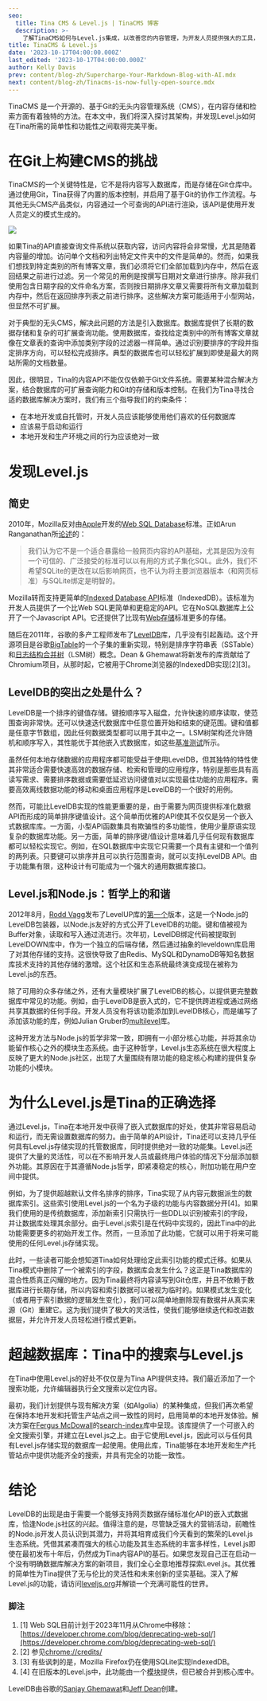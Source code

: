 ```yaml
---
seo:
  title: Tina CMS & Level.js | TinaCMS 博客
  description: >-
    了解TinaCMS如何与Level.js集成，以改善您的内容管理，为开发人员提供强大的工具，实现可扩展和高效的解决方案
title: TinaCMS & Level.js
date: '2023-10-17T04:00:00.000Z'
last_edited: '2023-10-17T04:00:00.000Z'
author: Kelly Davis
prev: content/blog-zh/Supercharge-Your-Markdown-Blog-with-AI.mdx
next: content/blog-zh/Tinacms-is-now-fully-open-source.mdx
---
```


TinaCMS 是一个开源的、基于Git的无头内容管理系统（CMS），在内容存储和检索方面有着独特的方法。在本文中，我们将深入探讨其架构，并发现Level.js如何在Tina所需的简单性和功能性之间取得完美平衡。

<WebmEmbed embedSrc="/img/blog/Tina-CMS--Leveljs/homepage-demo-2b_lmoaj8.webm" />

# 在Git上构建CMS的挑战

TinaCMS的一个关键特性是，它不是将内容写入数据库，而是存储在Git仓库中。通过使用Git，Tina获得了内置的版本控制，并启用了基于Git的协作工作流程。与其他无头CMS产品类似，内容通过一个可查询的API进行渲染，该API是使用开发人员定义的模式生成的。

![](/img/docs/tinacms-data-layer_geyrv8.png)

如果Tina的API直接查询文件系统以获取内容，访问内容将会非常慢，尤其是随着内容量的增加。访问单个文档和列出特定文件夹中的文件是简单的。然而，如果我们想找到特定类别的所有博客文章，我们必须将它们全部加载到内存中，然后在返回结果之前进行过滤。另一个常见的用例是按撰写日期对文章进行排序。除非我们使用包含日期字段的文件命名方案，否则按日期排序文章又需要将所有文章加载到内存中，然后在返回排序列表之前进行排序。这些解决方案可能适用于小型网站，但显然不可扩展。

对于典型的无头CMS，解决此问题的方法是引入数据库。数据库提供了长期的数据存储和复杂的可扩展查询功能。使用数据库，查找给定类别中的所有博客文章就像在文章表的查询中添加类别字段的过滤器一样简单。通过识别要排序的字段并指定排序方向，可以轻松完成排序。典型的数据库也可以轻松扩展到即使是最大的网站所需的文档数量。

因此，很明显，Tina的内容API不能仅仅依赖于Git文件系统。需要某种混合解决方案，结合数据库的可扩展查询能力和Git的存储和版本控制。在我们为Tina寻找合适的数据库解决方案时，我们有三个指导我们的约束条件：

* 在本地开发或自托管时，开发人员应该能够使用他们喜欢的任何数据库
* 应该易于启动和运行
* 本地开发和生产环境之间的行为应该绝对一致

# 发现Level.js

## 简史

2010年，Mozilla反对由[Apple](https://www.cnet.com/news/consensus-emerges-for-key-web-app-standard/)开发的[Web SQL Database](https://www.w3.org/TR/webdatabase/)标准。正如Arun Ranganathan所[论述](https://hacks.mozilla.org/2010/06/beyond-html5-database-apis-and-the-road-to-indexeddb/)的：

> 我们认为它不是一个适合暴露给一般网页内容的API基础，尤其是因为没有一个可信的、广泛接受的标准可以以有用的方式子集化SQL。此外，我们不希望SQLite的更改在以后影响网页，也不认为将主要浏览器版本（和网页标准）与SQLite绑定是明智的。

Mozilla转而支持更简单的[Indexed Database API](https://en.wikipedia.org/wiki/Indexed_Database_API)标准（IndexedDB）。该标准为开发人员提供了一个比Web SQL更简单和更稳定的API。它在NoSQL数据库上公开了一个Javascript API。它还提供了比现有[Web存储](https://en.wikipedia.org/wiki/Web_storage)标准更多的存储。

随后在2011年，谷歌的多产工程师发布了[LevelDB](https://github.com/google/leveldb)库，几乎没有引起轰动。这个开源项目是谷歌[BigTable](https://en.wikipedia.org/wiki/Bigtable)的一个子集的重新实现，特别是排序字符串表（SSTable）和[日志结构合并树](https://en.wikipedia.org/wiki/Log-structured_merge-tree)（LSM树）概念。Dean & Ghemawat将新发布的库贡献给了Chromium项目，从那时起，它被用于Chrome浏览器的IndexedDB实现\[2]\[3]。

## LevelDB的突出之处是什么？

LevelDB是一个排序的键值存储。键按顺序写入磁盘，允许快速的顺序读取，使范围查询非常快。还可以快速迭代数据库中任意位置开始和结束的键范围。键和值都是任意字节数组，因此任何数据类型都可以用于其中之一。LSM树架构还允许随机和顺序写入，其性能优于其他嵌入式数据库，如这些[基准测试](http://www.lmdb.tech/bench/microbench/benchmark.html)所示。

虽然任何本地存储数据的应用程序都可能受益于使用LevelDB，但其独特的特性使其非常适合需要快速高效的数据存储、检索和管理的应用程序，特别是那些具有高读写需求、需要排序数据或需要低延迟访问键值对以实现最佳功能的应用程序。需要高效离线数据功能的移动和桌面应用程序是LevelDB的一个很好的用例。

然而，可能比LevelDB实现的性能更重要的是，由于需要为网页提供标准化数据API而形成的简单排序键值设计。这个简单而优雅的API使其不仅仅是另一个嵌入式数据库库。一方面，小型API函数集具有欺骗性的多功能性，使用少量原语实现复杂的数据库功能。另一方面，简单的排序键/值设计意味着几乎任何现有数据库都可以轻松实现它。例如，在SQL数据库中实现它只需要一个具有主键和一个值列的两列表。只要键可以排序并且可以执行范围查询，就可以支持LevelDB API。由于功能集有限，这种设计有可能成为一个强大的通用数据库接口。

## Level.js和Node.js：哲学上的和谐

2012年8月，[Rodd Vagg](https://r.va.gg/)发布了LevelUP库的[第一个](https://www.npmjs.com/package/levelup/v/0.0.0)版本，这是一个Node.js的LevelDB包装器，以Node.js友好的方式公开了LevelDB的功能。键和值被视为Buffer对象，读取和写入通过流进行。次年初，LevelDB绑定代码被提取到LevelDOWN库中，作为一个独立的后端存储，然后通过抽象的leveldown库启用了对其他存储的支持。这很快导致了由Redis、MySQL和DynamoDB等知名数据库技术支持的其他存储的激增。这个社区和生态系统最终演变成现在被称为Level.js的东西。

除了可用的众多存储之外，还有大量模块扩展了LevelDB的核心，以提供更完整数据库中常见的功能。例如，由于LevelDB是嵌入式的，它不提供跨进程或通过网络共享其数据的任何手段。开发人员没有将该功能添加到LevelDB核心，而是编写了添加该功能的库，例如Julian Gruber的[multilevel](https://github.com/juliangruber/multilevel)库。

这种开发方法与Node.js的哲学非常一致，即拥有一小部分核心功能，并将其余功能留作核心之外的模块生态系统。由于这种哲学，Level.js生态系统在很大程度上反映了更大的Node.js社区，出现了大量围绕有限功能的稳定核心构建的提供复杂功能的小模块。

# 为什么Level.js是Tina的正确选择

通过Level.js，Tina在本地开发中获得了嵌入式数据库的好处，使其非常容易启动和运行，而无需设置数据库的努力。由于简单的API设计，Tina还可以支持几乎任何具有Level.js存储实现的托管数据库，同时提供绝对一致的功能集。Level.js还提供了大量的灵活性，可以在不影响开发人员或最终用户体验的情况下分层添加额外功能。其原因在于其遵循Node.js哲学，即紧凑稳定的核心，附加功能在用户空间中提供。

例如，为了提供超越默认文件名排序的排序，Tina实现了从内容元数据派生的数据库索引。这些索引使用Level.js的一个名为子级的功能与内容数据分开\[4]。如果我们使用的是传统数据库，添加新索引只需执行一些DDL以识别被索引的字段，并让数据库处理其余部分。由于Level.js索引是在代码中实现的，因此Tina中的此功能需要更多的初始开发工作。然而，一旦添加了此功能，它就可以用于将来可能使用的任何Level.js存储实现。

此时，一些读者可能会想知道Tina如何处理给定此索引功能的模式迁移。如果从Tina模式中删除了一个被索引的字段，数据库会发生什么？这正是Tina数据库的混合性质真正闪耀的地方。因为Tina最终将内容读写到Git仓库，并且不依赖于数据库进行长期存储，所以内容和索引数据可以被视为临时的。如果模式发生变化（或者用于索引数据的逻辑发生变化），我们可以简单地删除现有数据并从真实来源（Git）重建它。这为我们提供了极大的灵活性，使我们能够继续迭代和改进数据层，并允许开发人员轻松进行模式更新。

# 超越数据库：Tina中的搜索与Level.js

在Tina中使用Level.js的好处不仅仅是为Tina API提供支持。我们最近添加了一个搜索功能，允许编辑器执行全文搜索以定位内容。

<WebmEmbed embedSrc="/img/blog/Tina-CMS--Leveljs/search-demo.webm" />

最初，我们计划提供与现有解决方案（如Algolia）的某种集成，但我们再次希望在保持本地开发和托管生产站点之间一致性的同时，启用简单的本地开发体验。解决方案在[Fergus McDowall](https://github.com/fergiemcdowall)的[search-index](https://www.npmjs.com/package/search-index)库中呈现。该库提供了一个可嵌入的全文搜索引擎，并建立在Level.js之上。由于它使用Level.js，因此可以与任何具有Level.js存储实现的数据库一起使用。使用此库，Tina能够在本地开发和生产托管站点中提供功能齐全的搜索，并具有完全的功能一致性。

# 结论

LevelDB的出现是由于需要一个能够支持网页数据存储标准化API的嵌入式数据库，恰逢Node.js社区的兴起。值得注意的是，尽管缺乏强大的营销活动，前瞻性的Node.js开发人员认识到其潜力，并将其培育成我们今天看到的繁荣的Level.js生态系统。凭借其紧凑而强大的核心功能及其生态系统的丰富多样性，Level.js即使在最初发布十年后，仍然成为Tina内容API的基石。如果您发现自己正在启动一个没有明确数据库解决方案的新项目，我们全心全意地推荐探索Level.js。其优雅的简单性为Tina提供了无与伦比的灵活性和未来创新的坚实基础。深入了解Level.js的功能，请访问[leveljs.org](https://leveljs.org/)并解锁一个充满可能性的世界。

### 脚注

1. \[1] Web SQL目前计划于2023年11月从Chrome中移除：[https://developer.chrome.com/blog/deprecating-web-sql/](https://developer.chrome.com/blog/deprecating-web-sql/)
2. \[2] 参见[chrome://credits/]()
3. \[3] 有些讽刺的是，Mozilla Firefox仍在使用SQLite实现IndexedDB。
4. \[4] 在旧版本的Level.js中，此功能由一个[模块](https://github.com/dominictarr/level-sublevel)提供，但已被合并到核心库中。

LevelDB由谷歌的[Sanjay Ghemawat](https://research.google/people/sanjayghemawat/?\&type=google)和[Jeff Dean](https://research.google/people/jeff/)创建。